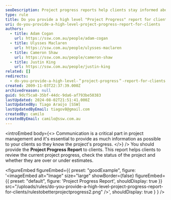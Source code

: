 ```yaml
---
seoDescription: Project progress reports help clients stay informed about project milestones and estimates, ensuring transparency and collaboration.
type: rule
title: Do you provide a high level "Project Progress" report for clients?
uri: do-you-provide-a-high-level-project-progress-report-for-clients
authors:
  - title: Adam Cogan
    url: https://ssw.com.au/people/adam-cogan
  - title: Ulysses Maclaren
    url: https://ssw.com.au/people/ulysses-maclaren
  - title: Cameron Shaw
    url: https://ssw.com.au/people/cameron-shaw
  - title: Justin King
    url: https://ssw.com.au/people/justin-king
related: []
redirects:
  - do-you-provide-a-high-level-＂project-progress＂-report-for-clients
created: 2009-11-03T22:37:39.000Z
archivedreason: null
guid: 9dcf5ca8-35bf-44dc-9da6-af793be50383
lastUpdated: 2024-08-02T21:51:41.000Z
lastUpdatedBy: Tiago Araújo [SSW]
lastUpdatedByEmail: tiagov8@gmail.com
createdBy: camilo
createdByEmail: camilo@ssw.com.au
---
```


<introEmbed
  body={<>
Communication is a critical part in project management and it's essential to provide as much information as possible to your clients so they know the project's progress.
  </>}
/>
You should provide the **Project Progress Report** to clients. This report helps clients to review the current project progress, check the status of the project and whether they are over or under estimates.

<figureEmbed figureEmbed={{
  preset: "goodExample",
  figure: '<imageEmbed
  alt="Image"
  size="large"
  showBorder={false}
  figureEmbed={{
    preset: "default",
    figure: \'Project Progress Report\',
    shouldDisplay: true
  }}
  src="/uploads/rules/do-you-provide-a-high-level-project-progress-report-for-clients/rulestobetterprojectprogress2.png"
/>',
  shouldDisplay: true
} } />
